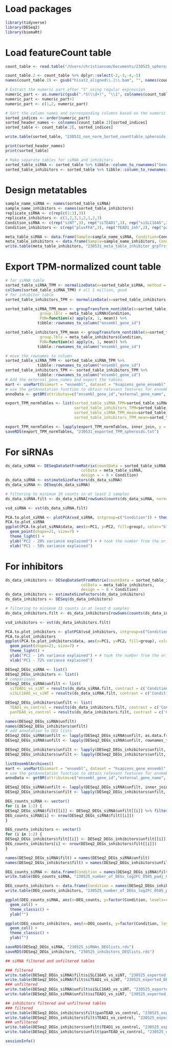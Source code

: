 
# Load packages
```r
library(tidyverse)
library(DESeq2)
library(biomaRt)
```


# Load featureCount table
```r
count_table <- read.table("/Users/christiansom/Documents/230525_spheroid_analyis/hisat2_aligned_featurecounts/raw_fq_featurecounts.txt", header=T)

count_table.2 <- count_table %>% dplyr::select(-2,-3,-4,-5) 
names(count_table.2) <- gsub("hisat2_aligned\\.|\\.bam", "", names(count_table.2))

# Extract the numeric part after "S" using regular expression
numeric_part <- as.numeric(gsub(".*S(\\d+)", "\\1", colnames(count_table.2)[3:20]))
numeric_part <- numeric_part+2
numeric_part <- c(1,2, numeric_part)

# Sort the column names and corresponding columns based on the numeric part
sorted_indices <- order(numeric_part)
sorted_header_names <- colnames(count_table.2)[sorted_indices]
sorted_table <- count_table.2[, sorted_indices]

write.table(sorted_table, "230531_non_norm_Sorted_counttable_spheroids.txt", sep="\t", quote=F, row.names = F)

print(sorted_header_names)
print(sorted_table)

# Make separate tables for siRNA and inhibitors
sorted_table_siRNA <- sorted_table %>% tibble::column_to_rownames("Geneid") %>% dplyr::select(2:10) 
sorted_table_inhibitors <- sorted_table %>% tibble::column_to_rownames("Geneid") %>% dplyr::select(11:19, -16) 
```
# Design metatables
```r
sample_name_siRNA <- names(sorted_table_siRNA)
sample_name_inhibitors <- names(sorted_table_inhibitors)
replicate_siRNA <- c(rep(c(1:3),3))
replicate_inhibitors <- c(1,2,3,1,2,1,2,3)
Condition_siRNA <- c(rep("siNT",3), rep("siTEAD1",3), rep("siSLC16A5",3)) 
Condition_inhibitors <- c(rep("plusFFA",3), rep("TEAD1_inh",2), rep("panTEAD_inh",3))

meta_table_siRNA <- data.frame(Sample=sample_name_siRNA, Condition=Condition_siRNA, Replicate=replicate_siRNA)
meta_table_inhibitors <- data.frame(Sample=sample_name_inhibitors, Condition=Condition_inhibitors, Replicate=replicate_inhibitors)
write.table(meta_table_inhibitors, "230531_meta_table_inhibitor_grpTrsfm.txt", quote = F, sep="\t", row.names = F)
```
# Export TPM-normalized count table
```r
# for siRNA table
sorted_table_siRNA_TPM <- normalizeData(x=sorted_table_siRNA, method = "TPM", len = sorted_table$Length)
colSums(sorted_table_siRNA_TPM) # all 1 million, good
# for inhibitor table
sorted_table_inhibitors_TPM <- normalizeData(x=sorted_table_inhibitors, method = "TPM", len = sorted_table$Length) 

sorted_table_siRNA_TPM_mean <- groupTransform_nontibble(x=sorted_table_siRNA_TPM, 
               group.lbls = meta_table_siRNA$Condition,
               FUN=function(x) apply(x, 1, mean)) %>% 
              tibble::rownames_to_column("ensembl_gene_id")

sorted_table_inhibitors_TPM_mean <- groupTransform_nontibble(x=sorted_table_inhibitors_TPM, 
               group.lbls = meta_table_inhibitors$Condition,
               FUN=function(x) apply(x, 1, mean)) %>% 
              tibble::rownames_to_column("ensembl_gene_id")

# move the rownames to column
sorted_table_siRNA_TPM <- sorted_table_siRNA_TPM %>% 
              tibble::rownames_to_column("ensembl_gene_id")
sorted_table_inhibitors_TPM <- sorted_table_inhibitors_TPM %>% 
              tibble::rownames_to_column("ensembl_gene_id")
# Add the external_gene_names and export the tables.
mart <- useMart(biomart = "ensembl", dataset = "hsapiens_gene_ensembl", host = "https://oct2022.archive.ensembl.org")
# use the getAnnotation function to obtain relevant features for ensembl GRCh38.p13.
annoData <- getBM(attributes=c("ensembl_gene_id","external_gene_name", "description"),mart=mart)

export_TPM_normTables <- list(sorted_table_siRNA_TPM=sorted_table_siRNA_TPM, 
                              sorted_table_inhibitors_TPM=sorted_table_inhibitors_TPM, 
                              sorted_table_siRNA_TPM_mean=sorted_table_siRNA_TPM_mean, 
                              sorted_table_inhibitors_TPM_mean=sorted_table_inhibitors_TPM_mean)

export_TPM_normTables <- lapply(export_TPM_normTables, inner_join, y = annoData, by = 'ensembl_gene_id')
saveRDS(export_TPM_normTables, "230531_exported_TPM_spheroids.txt")
```

# For siRNAs
```r
ds_data_siRNA <- DESeqDataSetFromMatrix(countData = sorted_table_siRNA,
                                 colData = meta_table_siRNA,
                                 design = ~ 0 + Condition)
ds_data_siRNA <- estimateSizeFactors(ds_data_siRNA)
ds_data_siRNA <- DESeq(ds_data_siRNA)

# filtering to minimum 10 counts in at least 2 samples
ds_data_siRNA.filt <- ds_data_siRNA[rowSums(counts(ds_data_siRNA, normalized=TRUE) >= 10 ) >= 2, ]

vsd_siRNA <- vst(ds_data_siRNA.filt)

PCA.to.plot_siRNA <- plotPCA(vsd_siRNA, intgroup=c("Condition")) + theme_bw() +  ggtitle("PCA of RNA-Seq Samples (DESeq2, vst)") 
PCA.to.plot_siRNA
ggplot(PCA.to.plot_siRNA$data, aes(x=PC1, y=PC2, fill=group), color="black") + 
  geom_point(shape=21, size=7) +
  theme_light() +
  ylab("PC2 - 20% variance explained") + # took the number from the original plotPCA function
  xlab("PC1 - 58% variance explained")
```

# For inhibitors
```r
ds_data_inhibitors <- DESeqDataSetFromMatrix(countData = sorted_table_inhibitors,
                                 colData = meta_table_inhibitors,
                                 design = ~ 0 + Condition)
ds_data_inhibitors <- estimateSizeFactors(ds_data_inhibitors)
ds_data_inhibitors <- DESeq(ds_data_inhibitors)

# filtering to minimum 15 counts in at least 8 samples
ds_data_inhibitors.filt <- ds_data_inhibitors[rowSums(counts(ds_data_inhibitors, normalized=TRUE) >= 10 ) >= 2, ]

vsd_inhibitors <- vst(ds_data_inhibitors.filt)

PCA.to.plot_inhibitors <- plotPCA(vsd_inhibitors, intgroup=c("Condition")) + theme_bw() +  ggtitle("PCA of RNA-Seq Samples (DESeq2, vst)") 
PCA.to.plot_inhibitors
ggplot(PCA.to.plot_inhibitors$data, aes(x=PC1, y=PC2, fill=group), color="black") + 
  geom_point(shape=21, size=7) +
  theme_light() +
  ylab("PC2 - 14% variance explained") + # took the number from the original plotPCA function
  xlab("PC1 - 72% variance explained")
```

```r
DESeq2_DEGs_siRNA <- list()
DESeq2_DEGs_inhibitors <- list()
# comparisons
DESeq2_DEGs_siRNA$unfilt <- list(
  siTEAD1_vs_siNT = results(ds_data_siRNA.filt, contrast = c('Condition', 'siTEAD1', 'siNT')),
  siSLC16A5_vs_siNT = results(ds_data_siRNA.filt, contrast = c('Condition', 'siSLC16A5', 'siNT')))

DESeq2_DEGs_inhibitors$unfilt <- list(
  TEAD1_vs_control = results(ds_data_inhibitors.filt, contrast = c('Condition', 'TEAD1_inh', 'plusFFA')),
  panTEAD_vs_control = results(ds_data_inhibitors.filt, contrast = c('Condition', 'panTEAD_inh', 'plusFFA')))

names(DESeq2_DEGs_siRNA$unfilt)
names(DESeq2_DEGs_inhibitors$unfilt)
# add annotation to DEG lists
DESeq2_DEGs_siRNA$unfilt <- lapply(DESeq2_DEGs_siRNA$unfilt, as.data.frame)
DESeq2_DEGs_siRNA$unfilt <- lapply(DESeq2_DEGs_siRNA$unfilt, rownames_to_column, var = 'ensembl_gene_id')

DESeq2_DEGs_inhibitors$unfilt <- lapply(DESeq2_DEGs_inhibitors$unfilt, as.data.frame)
DESeq2_DEGs_inhibitors$unfilt <- lapply(DESeq2_DEGs_inhibitors$unfilt, rownames_to_column, var = 'ensembl_gene_id')

listEnsemblArchives()
mart <- useMart(biomart = "ensembl", dataset = "hsapiens_gene_ensembl", host = "https://oct2022.archive.ensembl.org")
# use the getAnnotation function to obtain relevant features for ensembl GRCh38.p13.
annoData <- getBM(attributes=c("ensembl_gene_id","external_gene_name", "chromosome_name", "gene_biotype", "description"),mart=mart)

DESeq2_DEGs_siRNA$unfilt <- lapply(DESeq2_DEGs_siRNA$unfilt, inner_join, y = annoData, by = 'ensembl_gene_id')
DESeq2_DEGs_inhibitors$unfilt <- lapply(DESeq2_DEGs_inhibitors$unfilt, inner_join, y = annoData, by = 'ensembl_gene_id')

DEG_counts_siRNA <- vector()
for (i in 1:2) { 
DESeq2_DEGs_siRNA$filt[[i]] <- DESeq2_DEGs_siRNA$unfilt[[i]] %>% filter(abs(log2FoldChange) > 0.585 & padj<0.05)
DEG_counts_siRNA[i] <- nrow(DESeq2_DEGs_siRNA$filt[[i]])
} 

DEG_counts_inhibitors <- vector()
for (i in 1:2) { 
DESeq2_DEGs_inhibitors$filt[[i]] <- DESeq2_DEGs_inhibitors$unfilt[[i]] %>% filter(abs(log2FoldChange) > 0.585 & padj<0.05)
DEG_counts_inhibitors[i] <- nrow(DESeq2_DEGs_inhibitors$filt[[i]])
} 

names(DESeq2_DEGs_siRNA$filt) = names(DESeq2_DEGs_siRNA$unfilt)
names(DESeq2_DEGs_inhibitors$filt) = names(DESeq2_DEGs_inhibitors$unfilt)

DEG_counts_siRNA <- data.frame(Condition = names(DESeq2_DEGs_siRNA$filt), DEG_counts = DEG_counts_siRNA)
write.table(DEG_counts_siRNA, "230525_number_of_DEGs_log2FC_0585_padj_0.05_siRNAs.txt", quote=F, sep="\t")

DEG_counts_inhibitors <- data.frame(Condition = names(DESeq2_DEGs_inhibitors$filt), DEG_counts = DEG_counts_inhibitors)
write.table(DEG_counts_inhibitors, "230525_number_of_DEGs_log2FC_0585_padj_0.05_inhibitors.txt", quote=F, sep="\t")

ggplot(DEG_counts_siRNA, aes(x=DEG_counts, y=factor(Condition, levels=rev(names(DESeq2_DEGs_siRNA$unfilt))))) +
  geom_col() +
  theme_classic() +
  ylab("")

ggplot(DEG_counts_inhibitors, aes(x=DEG_counts, y=factor(Condition, levels=rev(names(DESeq2_DEGs_inhibitors$unfilt))))) +
  geom_col() +
  theme_classic() +
  ylab("")

saveRDS(DESeq2_DEGs_siRNA, "230525_siRNAs_DEGlists.rds")
saveRDS(DESeq2_DEGs_inhibitors, "230525_inhibitors_DEGlists.rds")

## siRNA filtered and unfiltered tables

### filtered
write.table(DESeq2_DEGs_siRNA$filt$siSLC16A5_vs_siNT, "230525_exported_DESeq2_tables/230525_DEGs_log2FC_0585_padj_0.05_siSLC16A5_vs_siNT.txt", quote=F, sep="\t")
write.table(DESeq2_DEGs_siRNA$filt$siTEAD1_vs_siNT, "230525_exported_DESeq2_tables/230525_DEGs_log2FC_0585_padj_0.05_siTEAD1_vs_siNT.txt", quote=F, sep="\t")
### unfiltered
write.table(DESeq2_DEGs_siRNA$unfilt$siSLC16A5_vs_siNT, "230525_exported_DESeq2_tables/230525_DEGs_unfiltered_siSLC16A5_vs_siNT.txt", quote=F, sep="\t")
write.table(DESeq2_DEGs_siRNA$unfilt$siTEAD1_vs_siNT, "230525_exported_DESeq2_tables/230525_DEGs_unfiltered_siTEAD1_vs_siNT.txt", quote=F, sep="\t")

## inhibitors filtered and unfiltered tables
### filtered
write.table(DESeq2_DEGs_inhibitors$filt$panTEAD_vs_control, "230525_exported_DESeq2_tables/230525_DEGs_log2FC_0585_padj_0.05_panTEAD_vs_control.txt", quote=F, sep="\t")
write.table(DESeq2_DEGs_inhibitors$filt$TEAD1_vs_control, "230525_exported_DESeq2_tables/230525_DEGs_log2FC_0585_padj_0.05_TEAD1_vs_control.txt", quote=F, sep="\t")
### unfiltered
write.table(DESeq2_DEGs_inhibitors$unfilt$TEAD1_vs_control, "230525_exported_DESeq2_tables/230525_DEGs_unfiltered_TEAD1_vs_control.txt", quote=F, sep="\t")
write.table(DESeq2_DEGs_inhibitors$unfilt$panTEAD_vs_control, "230525_exported_DESeq2_tables/230525_DEGs_unfiltered_panTEAD_vs_control.txt", quote=F, sep="\t")
```
```r
sessionInfo()
```

